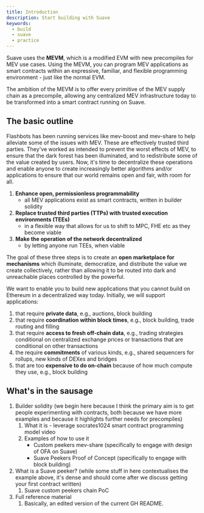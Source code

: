 ```yaml
---
title: Introduction
description: Start building with Suave
keywords:
  - build
  - suave
  - practice
---
```


Suave uses the **MEVM**, which is a modified EVM with new precompiles for MEV use cases. Using the MEVM, you can program MEV applications as smart contracts within an expressive, familiar, and flexible programming environment - just like the normal EVM. 

The ambition of the MEVM is to offer every primitive of the MEV supply chain as a precompile, allowing any centralized MEV infrastructure today to be transformed into a smart contract running on Suave.

## The basic outline

Flashbots has been running services like mev-boost and mev-share to help alleviate some of the issues with MEV. These are effectively trusted third parties. They've worked as intended to prevent the worst effects of MEV, to ensure that the dark forest has been illuminated, and to redistribute some of the value created by users. Now, it's time to decentralize these operations and enable anyone to create increasingly better algorithms and/or applications to ensure that our world remains open and fair, with room for all.

1. **Enhance open, permissionless programmability** 
    - all MEV applications exist as smart contracts, written in builder solidity
2. **Replace trusted third parties (TTPs) with trusted execution environments (TEEs)**
    - in a flexible way that allows for us to shift to MPC, FHE etc as they become viable
3. **Make the operation of the network decentralized** 
    - by letting anyone run TEEs, when viable

The goal of these three steps is to create an **open marketplace for mechanisms** which illuminate, democratize, and distribute the value we create collectively, rather than allowing it to be routed into dark and unreachable places controlled by the powerful. 

We want to enable you to build new applications that you cannot build on Ethereum in a decentralized way today. Initially, we will support applications:

1. that require **private data**, e.g., auctions, block building
2. that require **coordination within block times**, e.g., block building, trade routing and filling
3. that require **access to fresh off-chain data**, e.g., trading strategies conditional on centralized exchange prices or transactions that are conditional on other transactions
4. the require **commitments** of various kinds, e.g., shared sequencers for rollups, new kinds of DEXes and bridges
5. that are too **expensive to do on-chain** because of how much compute they use, e.g., block building 

## What's in the sausage

1. Builder solidity (we begin here because I think the primary aim is to get people experimenting with contracts, both because we have more examples and because it highlights further needs for precompiles)
    1. What it is - leverage socrates1024 smart contract programming model video
    2. Examples of how to use it 
        - Custom peekers mev-share (specifically to engage with design of OFA on Suave)
        - Suave Peekers Proof of Concept (specifically to engage with block building)
2. What is a Suave peeker? (while some stuff in here contextualises the example above, it's dense and should come after we discuss getting your first contract written)
    1. Suave custom peekers chain PoC
3. Full reference material
    1. Basically, an edited version of the current GH README.
